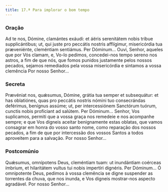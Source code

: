 ```yaml
---
title: 17.ª Para implorar o bom tempo
---
```


### Oração

<div class="side-by-side not-content">
  <span>
    Ad te nos, Dómine, clamántes exáudi: et áëris serenitátem nobis tríbue supplicántibus; ut, qui
    juste pro peccátis nostris afflígimur, misericórdia tua præveniénte, cleméntiam sentiámus. Per
    Dóminum...
  </span>
  <span>
    Ouvi, Senhor, aqueles que por Vós clamam, e, Vo-lo pedimos, concedei-nos tempo sereno nos
    astros, a fim de que nós, que fomos punidos justamente pelos nossos pecados, sejamos remediados
    pela vossa misericórdia e sintamos a vossa clemência Por nosso Senhor...
  </span>
</div>

### Secreta

<div class="side-by-side not-content">
  <span>
    Prævéniat nos, quǽsumus, Dómine, grátia tua semper et subsequátur: et has oblatiónes, quas pro
    peccátis nostris nómini tuo consecrándas deférimus, benígnus assúme; ut, per intercessiónem
    Sanctórum tuórum, cunctis nobis profíciant ad salútem. Per Dóminum...
  </span>
  <span>
    Senhor, Vos suplicamos, permiti que a vossa graça nos remedeie e nos acompanhe sempre; e que Vos
    digneis aceitar benignamente estas oblatas, que vamos consagrar em honra do vosso santo nome,
    como reparação dos nossos pecados, a fim de que por intercessão dos vossos Santos a todos
    aproveitem para a salvação. Por nosso Senhor...
  </span>
</div>

### Postcomúnio

<div class="side-by-side not-content">
  <span>
    Quǽsumus, omnípotens Deus, cleméntiam tuam: ut inundántiam coérceas ímbrium, et hilaritátem
    vultus tui nobis impertíri dignéris. Per Dóminum...
  </span>
  <span>
    Ó omnipotente Deus, pedimos à vossa clemência se digne suspender as torrentes da chuva, que nos
    inunda, e Vos digneis mostrar-nos aspecto agradável. Por nosso Senhor...
  </span>
</div>

